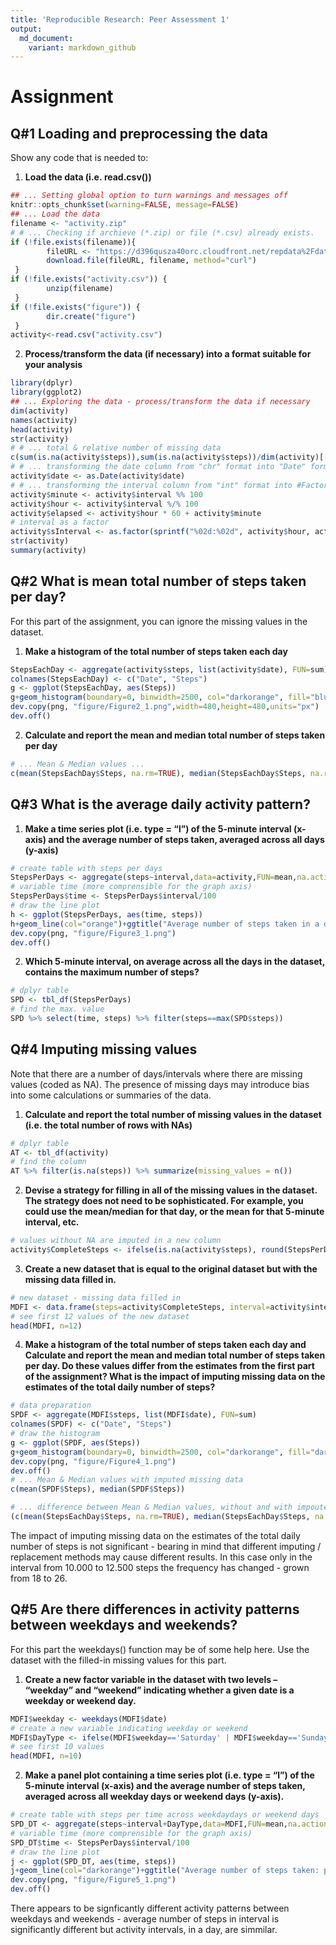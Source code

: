 ---
title: 'Reproducible Research: Peer Assessment 1'
output:
  md_document:
    variant: markdown_github
---
# **Assignment**

        
## **Q#1 Loading and preprocessing the data**
Show any code that is needed to:

   1. **Load the data (i.e. read.csv())**
```{r, echo = TRUE}
## ... Setting global option to turn warnings and messages off
knitr::opts_chunk$set(warning=FALSE, message=FALSE)
## ... Load the data
filename <- "activity.zip"
# # ... Checking if archieve (*.zip) or file (*.csv) already exists.
if (!file.exists(filename)){
        fileURL <- "https://d396qusza40orc.cloudfront.net/repdata%2Fdata%2Factivity.zip"
        download.file(fileURL, filename, method="curl")
 }  
if (!file.exists("activity.csv")) { 
        unzip(filename) 
 }
if (!file.exists("figure")) { 
        dir.create("figure") 
 }
activity<-read.csv("activity.csv")
```

   2. **Process/transform the data (if necessary) into a format suitable for your analysis**
   
```{r, echo = TRUE}
library(dplyr)
library(ggplot2)
## ... Exploring the data - process/transform the data if necessary
dim(activity)
names(activity)
head(activity)
str(activity)
# # ... total & relative number of missing data
c(sum(is.na(activity$steps)),sum(is.na(activity$steps))/dim(activity)[[1]])
# # ... transforming the date column from "chr" format into "Date" format using 
activity$date <- as.Date(activity$date)
# # ... transforming the interval column from "int" format into #Factor"("hh:mm") format using
activity$minute <- activity$interval %% 100
activity$hour <- activity$interval %/% 100
activity$elapsed <- activity$hour * 60 + activity$minute
# interval as a factor
activity$sInterval <- as.factor(sprintf("%02d:%02d", activity$hour, activity$minute))
str(activity)
summary(activity)
```   
       
        
## **Q#2 What is mean total number of steps taken per day?**
For this part of the assignment, you can ignore the missing values in the dataset.

   1. **Make a histogram of the total number of steps taken each day**
```{r}
StepsEachDay <- aggregate(activity$steps, list(activity$date), FUN=sum)
colnames(StepsEachDay) <- c("Date", "Steps")
g <- ggplot(StepsEachDay, aes(Steps))
g+geom_histogram(boundary=0, binwidth=2500, col="darkorange", fill="blue")+ggtitle("Histogram of the total number of steps taken each day")+xlab("steps")+ylab("frequency")+theme(plot.title = element_text(face="bold", size=12))+scale_x_continuous(breaks=seq(0,25000,2500))+scale_y_continuous(breaks=seq(0,18,2))
dev.copy(png, "figure/Figure2_1.png",width=480,height=480,units="px")
dev.off()
```

   2. **Calculate and report the mean and median total number of steps taken per day**      
```{r}
# ... Mean & Median values ...
c(mean(StepsEachDay$Steps, na.rm=TRUE), median(StepsEachDay$Steps, na.rm=TRUE))
```    


## **Q#3 What is the average daily activity pattern?**
   1. **Make a time series plot (i.e. type = "l") of the 5-minute interval (x-axis) and the average number of steps taken, averaged across all days (y-axis)**
```{r}   
# create table with steps per days
StepsPerDays <- aggregate(steps~interval,data=activity,FUN=mean,na.action=na.omit)
# variable time (more comprensible for the graph axis)
StepsPerDays$time <- StepsPerDays$interval/100
# draw the line plot
h <- ggplot(StepsPerDays, aes(time, steps))
h+geom_line(col="orange")+ggtitle("Average number of steps taken in a day (per 5' interval)")+xlab("hours in a day / 5' interval")+ylab("average number of steps - averaged across all days")+theme(plot.title = element_text(face="bold", size=12))
dev.copy(png, "figure/Figure3_1.png")
dev.off()
```
   2. **Which 5-minute interval, on average across all the days in the dataset, contains the maximum number of steps?**
```{R}
# dplyr table 
SPD <- tbl_df(StepsPerDays)
# find the max. value
SPD %>% select(time, steps) %>% filter(steps==max(SPD$steps))
```

## **Q#4 Imputing missing values**
Note that there are a number of days/intervals where there are missing values (coded as NA). The presence of missing days may introduce bias into some calculations or summaries of the data.

   1. **Calculate and report the total number of missing values in the dataset (i.e. the total number of rows with NAs)**
```{R}
# dplyr table
AT <- tbl_df(activity)
# find the column
AT %>% filter(is.na(steps)) %>% summarize(missing_values = n())
```

   2. **Devise a strategy for filling in all of the missing values in the dataset. The strategy does not need to be sophisticated. For example, you could use the mean/median for that day, or the mean for that 5-minute interval, etc.**
```{R}
# values without NA are imputed in a new column
activity$CompleteSteps <- ifelse(is.na(activity$steps), round(StepsPerDays$steps[match(activity$interval, StepsPerDays$interval)],0), activity$steps)
```
   3. **Create a new dataset that is equal to the original dataset but with the missing data filled in.**
```{R}
# new dataset - missing data filled in
MDFI <- data.frame(steps=activity$CompleteSteps, interval=activity$interval, date=activity$date)
# see first 12 values of the new dataset
head(MDFI, n=12)
```

   4. **Make a histogram of the total number of steps taken each day and Calculate and report the mean and median total number of steps taken per day. Do these values differ from the estimates from the first part of the assignment? What is the impact of imputing missing data on the estimates of the total daily number of steps?**
```{R}
# data preparation
SPDF <- aggregate(MDFI$steps, list(MDFI$date), FUN=sum)
colnames(SPDF) <- c("Date", "Steps")
# draw the histogram
g <- ggplot(SPDF, aes(Steps))
g+geom_histogram(boundary=0, binwidth=2500, col="darkorange", fill="darkgreen")+ggtitle("Histogram of total number of steps taken each day")+xlab("steps")+ylab("frequency")+theme(plot.title = element_text(face="bold", size=12))+scale_x_continuous(breaks=seq(0,25000,2500))+scale_y_continuous(breaks=seq(0,26,2))
dev.copy(png, "figure/Figure4_1.png")
dev.off()
# ... Mean & Median values with imputed missing data  
c(mean(SPDF$Steps), median(SPDF$Steps))

# ... difference between Mean & Median values, without and with impouted missing data 
(c(mean(StepsEachDay$Steps, na.rm=TRUE), median(StepsEachDay$Steps, na.rm=TRUE))-(c(mean(SPDF$Steps), median(SPDF$Steps))))
```
The impact of imputing missing data on the estimates of the total daily number of steps is not significant - bearing in mind that different imputing / replacement methods may cause different results. In this case only in the interval from 10.000 to 12.500 steps the frequency has changed - grown from 18 to 26.


## **Q#5 Are there differences in activity patterns between weekdays and weekends?**
For this part the weekdays() function may be of some help here. Use the dataset with the filled-in missing values for this part.

   1. **Create a new factor variable in the dataset with two levels -- "weekday" and "weekend" indicating whether a given date is a weekday or weekend day.**
```{R}
MDFI$weekday <- weekdays(MDFI$date)
# create a new variable indicating weekday or weekend
MDFI$DayType <- ifelse(MDFI$weekday=='Saturday' | MDFI$weekday=='Sunday', 'weekend','weekday')
# see first 10 values
head(MDFI, n=10)
```

   2. **Make a panel plot containing a time series plot (i.e. type = "l") of the 5-minute interval (x-axis) and the average number of steps taken, averaged across all weekday days or weekend days (y-axis).**
```{R}
# create table with steps per time across weekdaydays or weekend days
SPD_DT <- aggregate(steps~interval+DayType,data=MDFI,FUN=mean,na.action=na.omit)
# variable time (more comprensible for the graph axis)
SPD_DT$time <- StepsPerDays$interval/100
# draw the line plot
j <- ggplot(SPD_DT, aes(time, steps))
j+geom_line(col="darkorange")+ggtitle("Average number of steps taken: per days of weekdays vs. weekends")+xlab("hours in a day / 5' interval")+ylab("averaged steps across all weekdays / weekend days")+theme(plot.title = element_text(face="bold", size=12))+facet_grid(DayType ~ .)
dev.copy(png, "figure/Figure5_1.png")
dev.off()
```
There appears to be signficantly different activity patterns between weekdays and weekends - average number of steps in interval is significantly different but activity intervals, in a day, are simmilar.